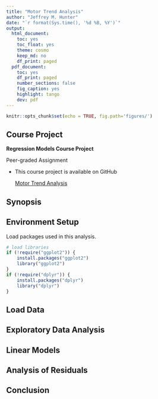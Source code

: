 ```yaml
---
title: "Motor Trend Analysis"
author: "Jeffrey M. Hunter"
date: "`r format(Sys.time(), '%d %B, %Y')`"
output:
  html_document:
    toc: yes
    toc_float: yes
    theme: cosmo
    keep_md: no
    df_print: paged
  pdf_document:
    toc: yes
    df_print: paged
    number_sections: false
    fig_caption: yes
    highlight: tango
    dev: pdf
---
```


```r
knitr::opts_chunk$set(echo = TRUE, fig.path='figures/')
```

## Course Project

**Regression Models Course Project**

Peer-graded Assignment

* This course project is available on GitHub

    <a href="https://github.com/oraclejavanet/regression-models-course-project" target="_top">Motor Trend Analysis</a>

## Synopsis


## Environment Setup

Load packages used in this analysis.

```r
# load libraries
if (!require("ggplot2")) {
    install.packages("ggplot2")
    library("ggplot2")
}
if (!require("dplyr")) {
    install.packages("dplyr")
    library("dplyr")
}
```

## Load Data



## Exploratory Data Analysis


## Linear Models




## Analysis of Residuals




## Conclusion





